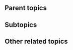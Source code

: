 {{subpages}}

==Parent topics==
{{r|conservatism}}
{{r|wiki}}

==Subtopics==

==Other related topics==
{{r|Citizendium}}
{{r|home education}}
{{r|MediaWiki}}
{{r|Andrew Schlafly}}
{{r|Phyllis Schlafly}}
{{r|Wikipedia}}